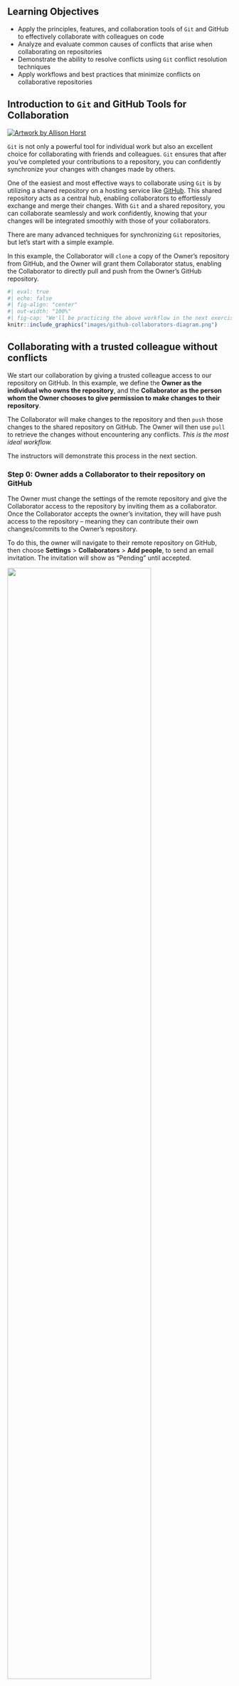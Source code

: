 ## Learning Objectives {.unnumbered}

- Apply the principles, features, and collaboration tools of `Git` and GitHub to effectively collaborate with colleagues on code
- Analyze and evaluate common causes of conflicts that arise when collaborating on repositories 
- Demonstrate the ability to resolve conflicts using `Git` conflict resolution techniques
- Apply workflows and best practices that minimize conflicts on collaborative repositories

## Introduction to `Git` and GitHub Tools for Collaboration

[![Artwork by Allison Horst](images/allison-horst-jenny-bryan-quote.png)](https://twitter.com/allison_horst)

`Git` is not only a powerful tool for individual work but also an excellent choice for collaborating with friends and colleagues. `Git` ensures that after you've completed your contributions to a repository, you can confidently synchronize your changes with changes made by others.

One of the easiest and most effective ways to collaborate using `Git` is by utilizing a shared repository on a hosting service like [GitHub](https://github.com). This shared repository acts as a central hub, enabling collaborators to effortlessly exchange and merge their changes. With `Git` and a shared repository, you can collaborate seamlessly and work confidently, knowing that your changes will be integrated smoothly with those of your collaborators.

<!-- [![Graphic from Atlassian](images/git-collab-repos.svg)](https://www.atlassian.com/git/tutorials/syncing){width="80%" fig-align="center"} -->

There are many advanced techniques for synchronizing `Git` repositories, but let's start with a simple example.

In this example, the Collaborator will `clone` a copy of the Owner's repository from
GitHub, and the Owner will grant them Collaborator status, enabling the Collaborator
to directly pull and push from the Owner's GitHub repository.

```r
#| eval: true
#| echo: false
#| fig-align: "center"
#| out-width: "100%"
#| fig-cap: "We'll be practicing the above workflow in the next exercises -- here, a respoitory (aka repo) owner controls permissions on their remote repo, which is hosted on GitHub. They can push commits from their local repo to the remote repo. Similarly, they can pull commits from the remote repo to their cloned local repo(s) (remember, you can clone your repo to mulitple machines e.g. your laptop and your desktop). The repository owner adds a colleague as a collaborator by sending them an invite from the remote repo on GitHub. This collaborator can now pull content from the remote repo, and similarly, push changes from their local repo to the remote repo. Git and GitHub provide the tools for both colleagues to create and merge their changes to the shared remote repository."
knitr::include_graphics("images/github-collaborators-diagram.png")
```

## Collaborating with a trusted colleague **without conflicts**

We start our collaboration by giving a trusted colleague access to our repository on GitHub. In this example, we define the **Owner as the individual who owns the repository**, and the **Collaborator as the person whom the Owner chooses to give permission to make changes to their repository**.

The Collaborator will make changes to the repository and then `push` those changes to the shared repository on GitHub. The Owner will then use `pull` to retrieve the changes without encountering any conflicts. *This is the most ideal workflow.* 

The instructors will demonstrate this process in the next section.

### Step 0: Owner adds a Collaborator to their repository on GitHub {.unnumbered}

The Owner must change the settings of the remote repository and give the Collaborator access to the repository by inviting them as a collaborator. Once the Collaborator accepts the owner's invitation, they will have push access to the repository -- meaning they can contribute their own changes/commits to the Owner's repository.

To do this, the owner will navigate to their remote repository on GitHub, then choose **Settings** > **Collaborators** > **Add people**, to send an email invitation. The invitation will show as "Pending" until accepted.


![](images/github-collaborators.png){width="80%" fig-align="center"}

### Step 1: Collaborator clones the remote repository {.unnumbered}

In order to contribute, the Collaborator must **clone** the repository from the **Owner's** GitHub account (*Note: as a Collaborator, you won't see the repository appear under your profile's Repositories page*). To do this, the Collaborator should navigate to the Owner's repository on GitHub, then copy the clone URL. In RStudio, the Collaborator will create a new project from version control by pasting this clone URL into the appropriate dialog box (see the [earlier chapter](https://learning.nceas.ucsb.edu/2023-09-ucsb-faculty/session_09.html#exercise-2-clone-your-repository-and-use-git-locally-in-rstudio) introducing GitHub).

![](images/github-clone-url-owner.png)

### INTERMEDIATE STEP: Collaborator communicates with Owner that they plan to make some changes {.unnumbered}

**Frequent communication is SO important when collaborating! Letting one another know that you're about to make and push changes to the remote repo can help to prevent merge conflicts (and reduce headaches). *The easiest way to avoid merge conflicts is to ensure that you and your collaborators aren't working on the same file(s)/section(s) of code at the same time.***

### Step 2: Collaborator edits files locally {.unnumbered}

With the repo cloned locally, the Collaborator can now make changes to the
`README.md` file, adding a line or statement somewhere noticeable near the top. Save the changes.

### Step 3: Collaborator `commit`s, `pull`s, and `push`s {.unnumbered}

It's recommended that all collaborators (including the repo Owner) follow this workflow when syncing changes between their local repo and the remote repo (in this example, the Collaborator is now following these steps):

1. `add` and `commit` your modified file(s) (e.g. the updated `README.md`)
2. `pull` to fetch and merge changes from the remote/origin repository (in an ideal situation, as we're demonstrating here, any potential changes are merged seamlessly without conflict)
3. `push` your changes to the remote/origin repository

::: {.callout-note}
## Why do I need to add and commit files *before* pulling?
Remember, `git pull` is a combination of `git fetch`ing remote changes to your local repo and `git merge`ing those changes from your local repo into your local working file(s).

The **merge** part of `git pull` will fail if you have uncommitted changes in your local working file(s) to avoid any potential overwriting of your own changes. Because of this, you should always, add/commit *then* pull, *and finally* push.
:::

![](images/rstudio-commit-push.png){width="80%" fig-align="center"}

### INTERMEDIATE STEP: Collaborator communicates with Owner that they pushed their changes to GitHub {.unnumbered}

**Remember, communication is key! The Owner now knows that they can pull those changes down to their local repo**

### Step 4: Owner `pull`s new changes from the remote repo to their local repo {.unnumbered}

The Owner can now open their local working copy of the code
in RStudio, and `pull` to fetch and merge those changes into their local copy.

*Congrats, the Owner now has your changes! Now, all three repositories -- the remote/origin repository on GitHub, the Owner's local repository, and the Collaborator's local repository -- should all be in the exact same state.*

### INTERMEDIATE STEP: Owner communicates with Collaborator that they now plan to make some changes {.unnumbered}

**Did we mention that communication is important? :)**

### Step 5: Owner edits, `commit`s, `pull`s (just in case!) and `push`es {.unnumbered}

Following the same workflow as the Collaborator did earlier:

1. `add` and `commit` your modified file(s) (e.g. the updated `README.md`)
2. `pull` to fetch and merge changes from the remote/origin repository  (in an ideal situation, as we're demonstrating here, any potential changes are merged seamlessly without conflict)
3. `push` your changes to the remote/origin repository

### INTERMEDIATE STEP: Owner communicates with Collaborator that they pushed their changes to GitHub {.unnumbered}

**Yes, this seems silly to repeat, yet again -- but it's also easy to forget in practice!**

### Step 6: Collaborator `pull`s new changes from the remote repo to their local repo {.unnumbered}

The Collaborator can now `pull` down those changes from the Owner, 
and all copies are once again fully synced. And just like that, you've successfully collaborated!

## Exercise 1: With a partner collaborate in a repository without a merge conflict{#ex1-no-conflict}

::: callout-tip
### Setup

- Get into pairs, then choose one person as the Owner and one as the Collaborator
- Both login to [GitHub](https://github.com)

**These next steps are for the Owner:**

- Navigate to the `{FIRSTNAME}_test` repository
- Go to **Settings** and navigate to **Collaborators** in the **Access** section on the left-hand side
- Under **Manage Access** click the button **Add people** and type the username of your Collaborator in the search box
- Once you've found the correct username, click **Add {Collaborator username} to this repository**

![](images/github-collaborators.png){width="80%" fig-align="center"}

**Now, the Collaborator will follow this step:**

- Check your email for an invitation to GitHub or check your notifications (likely under **Your Organizations**) on GitHub to accept the invite to collaborate.
:::

<!-- ::: {.callout-caution icon=false} -->
<!-- ### Last thing, some `Git` configuration -->

<!-- When `Git` released version 2.27, a new feature they incorporated allows users to specify how to pull, essentially, otherwise a warning will appear. To suppress this warning we need to configure our `Git` with this line of code: -->

<!-- ```{.bash} -->
<!-- git config pull.rebase false -->
<!-- ``` -->

<!-- `pull.rebase false` is a default strategy for pulling where it will try to auto-merge the files if possible, and if it can’t it will show a merge conflict -->
<!-- ::: -->

::: callout-note
### Instructions

You will do the exercise twice, where each person will get to practice being both the Owner and the Collaborator roles.

- **Step 0:** Designate one person as the Owner and one as the Collaborator.

**Round One:**

- **Step 1:** Owner adds Collaborator to `{FIRSTNAME}_test` repository (see Setup block above for detailed steps)
- **Step 2:** Collaborator clones the Owner's `{FIRSTNAME}_test` repository
- **Step 3:** Collaborator edits the `README` file:
    - Collaborator adds a new level 2 heading to `README` titled "`Git` Workflow"
- **Step 4:** Collaborator commits and pushes the `README` file with the new changes to GitHub
- **Step 5:** Owner pulls the changes that the Collaborator made
- **Step 6:** Owner edits the `README` file:
    - Under "`Git` Workflow", Owner adds the steps of the `Git` workflow we've been practicing
- **Step 7:** Owner commits and pushes the `README` file with the new changes to GitHub
- **Step 8:** Collaborator pulls the `Owners` changes from GitHub
- **Step 9:** Go back to Step 0, switch roles, and then follow the steps in Round Two.

**Round Two:**

- **Step 1:** Owner adds Collaborator to `{FIRSTNAME}_test` repository
- **Step 2:** Collaborator clones the Owner's `{FIRSTNAME}_test` repository
- **Step 3:** Collaborator edits the `README` file:
    - Collaborator adds a new level 2 heading to `README` titled "How to Create a `Git` Repository from an existing project" and adds the high level steps for this workflow
- **Step 4:** Collaborator commits and pushes the `README` file with the new changes to GitHub
- **Step 5:** Owner pulls the changes that the Collaborator made
- **Step 6:** Owner edits the `README` file:
    - Under "How to Create a `Git` Repository", Owner adds the high level steps for this workflow
- **Step 7:** Owner commits and pushes the `README` file with the new changes to GitHub
- **Step 8:** Collaborator pulls the `Owners` changes from GitHub

**Hint:** If you don't remember how to create a `Git` repository, refer to the chapter [Intro to `Git` and GitHub](https://learning.nceas.ucsb.edu/2023-04-coreR/session_07.html) where we created two `Git` repositories
:::

## A Note on Advanced Collaboration Techniques

There are many `Git` and GitHub collaboration techniques, some more advanced than others. We won't be covering advanced strategies in this course. But here is a table for your reference on a few popular `Git` collaboration workflow strategies and tools. 

| Collaboration Technique | Benefits | When to Use | When Not to Use |
|-------------------------|----------|-------------|-----------------|
| Branch Management Strategies | 1. Enables parallel development and experimentation<br>2. Facilitates isolation of features or bug fixes<br>3. Provides flexibility and control over project workflows | When working on larger projects with multiple features or bug fixes simultaneously.<br>When you want to maintain a stable main branch while developing new features or resolving issues on separate branches.<br>When collaborating with teammates on different aspects of a project and later integrating their changes. | When working on small projects with a single developer or limited codebase.<br>When the project scope is simple and doesn't require extensive branch management.<br>When there is no need to isolate features or bug fixes. |
| Code Review Practices | 1. Enhances code quality and correctness through feedback<br>2. Promotes knowledge sharing and learning within the team<br>3. Helps identify bugs, improve performance, and ensure adherence to coding standards | When collaborating on a codebase with team members to ensure code quality and maintain best practices.<br>When you want to receive feedback and suggestions on your code to improve its readability, efficiency, or functionality.<br>When working on critical or complex code that requires an extra layer of scrutiny before merging it into the main branch. | When working on personal projects or small codebases with no collaboration involved.<br>When time constraints or project size make it impractical to conduct code reviews.<br>When the codebase is less critical or has low complexity. |
| Forking                 | 1. Enables independent experimentation and development<br>2. Provides a way to contribute to a project without direct access<br>3. Allows for creating separate, standalone copies of a repository | When you want to contribute to a project without having direct write access to the original repository.<br>When you want to work on an independent variation or extension of an existing project.<br>When experimenting with changes or modifications to a project while keeping the original repository intact. | When collaborating on a project with direct write access to the original repository.<br>When the project does not allow external contributions or forking.<br>When the project size or complexity doesn't justify the need for independent variations. |
| Pull Requests           | 1. Facilitates code review and discussion<br>2. Allows for collaboration and feedback from team members<br>3. Enables better organization and tracking of proposed changes | When working on a shared repository with a team and wanting to contribute changes in a controlled and collaborative manner.<br>When you want to propose changes to a project managed by others and seek review and approval before merging them into the main codebase. | When working on personal projects or individual coding tasks without the need for collaboration.<br>When immediate changes or fixes are required without review processes.<br>When working on projects with a small team or single developer with direct write access to the repository. |

: {tbl-colwidths="[15,28,28,28]"}

The "When Not to Use" column provides insights into situations where it *may* be less appropriate / unnecessary to use each collaboration technique, helping you make informed decisions based on the specific context and requirements of your project.

These techniques provide different benefits and are used in various collaboration scenarios, depending on the project's needs and team dynamics.

## Merge conflicts

**Merge conflicts** occur when both collaborators make conflicting changes to the same file. Resolving merge conflicts involves identifying the root of the problem and restoring the project to a normal state. Good communication, discussing file sections to work on, and avoiding overlaps can help prevent merge conflicts. However, if conflicts do arise, `Git` warns about potential issues and ensures that changes from different collaborators based on the same file version are not overwritten. To resolve conflicts, you need to explicitly specify whose changes should be used for each conflicting line in the file.

In this image, we see collaborators `mbjones` and `metamattj` have both made changes to the same line in the same `README.md` file. This is causing a merge conflict because `Git` doesn't know whose changes came first. To resolve it, we need to tell `Git` whose changes to keep for that line, and whose changes to discard. 

![](images/git-conflict-00-lines-changed.png)



### Common ways to resolve a merge conflict

**1. Abort, abort, abort...**

Sometimes you just made a mistake.  When you get a merge conflict, the repository
is placed in a "Merging" state until you resolve it.  There's a Terminal command
to abort doing the merge altogether:

``` bash
git merge --abort
```

Of course, after doing that you still haven't synced with your Collaborator's
changes, so things are still unresolved.  But at least your repository is now
usable on your local machine.

**2. Checkout**

The simplest way to resolve a conflict, given that you know whose version of the
file you want to keep, is to use the command line to tell `Git` to
use either **your** changes (the person doing the `merge`), or **their** changes (the Collaborator).

- keep your Collaborator's file: `git checkout --theirs conflicted_file.Rmd`
- keep your own file: `git checkout --ours conflicted_file.Rmd`

Once you have run that command, then run `add` (staging), `commit`, `pull`, and `push` the changes as normal.

**3. Pull and edit the file**

Option 2, above, requires the command line, however, we have a third option for resolving the merge conflict from RStudio. Using this approach will allow us to pick and choose some of our changes *and* some of our Collaborator's changes by letting us manually edit and fix the conflicted file.

When you `pull` a file with a conflict, `Git` will provide you with a warning modify the file so that it includes both your own changes and your Collaborator's changes. The file will also appear in the `Git` tab with an orange `U` icon, which indicates that the file is `Unmerged` and therefore awaiting your help to resolve the conflict. It delimits these blocks of conflicted code with a series of less than and greater than signs, so they are easy to find:

![](images/rstudio-merge-conflict.png){width="80%" fig-align="center"}

In the above example, `<<<<<<< HEAD` marks the start of *your* changes. The `=======` delimiter separates your changes from your Collaborator's conflicting changes. `>>>>>>>` mark the end of your Collaborator's changes. 

To resolve the conflicts, simply find all of these blocks, and edit them so that
the file looks how you want (either pick your lines, your Collaborator's lines,
some combination, or something altogether new), and save. Be sure you removed the
delimiter lines that started with 

- `<<<<<<<`, 
- `=======`, 
- `>>>>>>>`.

Once you have made those changes, you simply `add` (staging), `commit`, and `push` the files to resolve the conflict.

## Producing and resolving merge conflicts

To illustrate this process, the instructors are going to carefully create a merge conflict step-by-step, show how to resolve it, and show how to see the results of the successful merge after it is complete. First, the instructors will walk through the exercise to demonstrate the issues. Then, participants will pair up and try the exercise.

### Step 1: Owner and Collaborator ensure that their local repos are synced with the remote repo {.unnumbered}

Pair with the same partner as in [Exercise 1](http://localhost:6673/session_11.html#ex1-no-conflict) and decide who will be the Owner and who will be the Collaborator. Begin the exercise by ensuring that both the Owner and Collaborator have all of the changes synced from the remote repo to their local repos. This includes doing a `git pull` to ensure that you have all changes locally, and ensuring that the **Git** tab in RStudio doesn't show any changes that need to be committed.

### Step 2: Owner makes a change and commits locally {.unnumbered}

From this clean slate, the Owner will first modify and commit a small change. The Owner should add their name on a specific line of the `README.md` file (we will change the title in line 1). Save and commit the change (**but DO NOT push**). The Owner should now have a local but unpushed commit that the Collaborator does not yet have access to. 

### Step 3: Collaborator makes a change and commits **on the same line** {.unnumbered}

Now, the Collaborator will modify and commit a small change. The Collaborator should add their name to the same line of the `README.md` file (we will again change the title in line 1). Save and commit the change (**but DO NOT push**). The Collaborator should now also have a local but unpushed commit that the Owner does not yet have access to.

*At this point, both the Owner and Collaborator have committed local changes, but neither have tried to share their changes via GitHub.*

### Step 4: Collaborator pushes the file to GitHub {.unnumbered}

Sharing starts when the Collaborator pushes their changes to the GitHub repo, which updates GitHub with their version of the file. The Owner is now one revision behind, but doesn't know it yet.

### Step 5: Owner pushes their changes and gets an error {.unnumbered}

At this point, the Owner tries to push their change to the repository, which triggers
an error from GitHub. While the error message is long, it tells you everything 
needed (that the Owner's repository doesn't reflect the changes on GitHub, and that they
need to `pull` before they can push).

![](images/git-conflict-01-push-error.png)

### Step 6: Owner pulls from GitHub to get Collaborator changes {.unnumbered}

Following the error message, the Owner pulls the changes from GitHub, and gets
another, different error message. Here, it indicates that there is a merge 
conflict because of the conflicting lines.

![](images/git-conflict-02-pull-error.png)

In the `Git` pane of RStudio, the file is also flagged with an orange `U`, which stands
for an unresolved merge conflict.

![](images/git-conflict-03-conflict.png)

### Step 7: Owner edits the file to resolve the conflict {.unnumbered}

To resolve the conflict, the Owner now needs to edit the file. Again, as indicated above,
`Git` has flagged the locations in the file where a conflict occurred 
with `<<<<<<<`, `=======`, and `>>>>>>>`. The Owner should edit the file, merging whatever changes are appropriate until the conflicting lines read how they should, and eliminate all of the marker lines with `<<<<<<<`, `=======`, and `>>>>>>>`.

![](images/git-conflict-04-conflict-tags.png)

Of course, for scripts and programs, resolving the changes means more than just 
merging the text -- whoever is doing the merging should make sure that the code 
runs properly and that none of the logic of the program has been broken.

![](images/git-conflict-05-resolved-file.png)

### Step 8: Owner commits the resolved changes {.unnumbered}

From this point forward, things proceed as normal. The Owner first `add`s the file, which changes the orange `U` to a blue `M` for modified. Then, the Owner commits the changes locally. The Owner now has a resolved version of the file on their
system.

![](images/git-conflict-06-commit-resolved.png)

### Step 9: Owner pushes the resolved changes to GitHub {.unnumbered}

The Owner can now push the changes, without error, to GitHub. 

![](images/git-conflict-07-push-resolved.png)

### Step 10: Collaborator pulls the resolved changes from GitHub {.unnumbered}

Finally, the Collaborator can pull from GitHub to get the changes (which include the resolved conflicted lines of code) that the Owner made.

### Step 11: Both can view commit history {.unnumbered}

Both the Collaborator and the Owner can view the history, which includes information about the conflict, the associated 
branch, and the merged changes. 

![](images/git-conflict-08-history.png)

## Exercise 2: With a partner collaborate in a repository and resolve a merge conflict

Note you will only need to complete the Setup and `Git` configuration steps again if you are working in a new repository. Return to [Exercise 1](@ex1-no-conflict) for Setup and `Git` configuration steps.

::: callout-note

### Instructions

Now it's your turn. In pairs, intentionally create a merge conflict, and then go through the steps needed to resolve the issues and continue developing with the merged files. See the sections above for help with each of the steps below. You will do the exercise twice, where each person will get to practice being both the Owner and the Collaborator roles.

- **Step 0:** Designate one person as the Owner and one as the Collaborator.

**Round One:**

- **Step 1:** Both Owner and Collaborator `pull` to ensure both have the most up-to-date changes
- **Step 2:** Owner edits the `README` file and makes a change to the title and commits **do not push**
- **Step 3:** **On the same line**, Collaborator edits the `README` file and makes a change to the title and commits 
- **Step 4:** Collaborator pushes the file to GitHub
- **Step 5:** Owner pushes their changes and gets an error
- **Step 6:** Owner pulls from GitHub to get Collaborator changes
- **Step 7:** Owner edits the `README` file to resolve the conflict 
- **Step 8:** Owner commits the resolved changes
- **Step 9:** Owner pushes the resolved changes to GitHub
- **Step 10:** Collaborator pulls the resolved changes from GitHub
- **Step 11:** Both view commit history
- **Step 12:** Go back to Step 0, switch roles, and then follow the steps in Round Two.

**Round Two:**

- **Step 1:** Both Owner and Collaborator `pull` to ensure both have the most up-to-date changes
- **Step 2:** Owner edits the `README` file and makes a change to line 2 and commits **do not push**
- **Step 3:** **On the same line**, Collaborator edits the `README` file and makes a change to line 2 and commits 
- **Step 4:** Collaborator pushes the file to GitHub
- **Step 5:** Owner pushes their changes and gets an error
- **Step 6:** Owner pulls from GitHub to get Collaborator changes
- **Step 7:** Owner edits the `README` file to resolve the conflict 
- **Step 8:** Owner commits the resolved changes
- **Step 9:** Owner pushes the resolved changes to GitHub
- **Step 10:** Collaborator pulls the resolved changes from GitHub
- **Step 11:** Both view commit history

:::

## Best practices to avoid merge conflicts

Some basic rules of thumb can avoid the vast majority of merge conflicts, saving a lot of time and frustration. These are words our teams live by:

::: column-margin
[![XKCD 1597](images/git-xkcd-comic.png)](https://xkcd.com/1597/)
:::

- Communicate often and set up effective communication channels
- Tell each other what you are working on
- Start your working session with a `pull`
- `Pull` immediately after you `commit` and before you `push`
- `Commit` often in small chunks (this helps you organize your work!)
- Make sure you and who you are collaborating with all **fully** understand the `Git` workflow you're using (aka make sure you're on the same page before you start)!

A good workflow is encapsulated as follows:

```Pull -> Edit -> Save -> Add (stage) -> Commit -> Pull -> (OPTIONAL) Fix any merge conflicts -> Push```

It may take a bit of practice to get comfortable with navigating merge conflicts, but like any other technical skill, they'll become less intimidating with time. With careful communication and a consistent workflow, conflicts can be largely avoided or resolved when they do occur.

